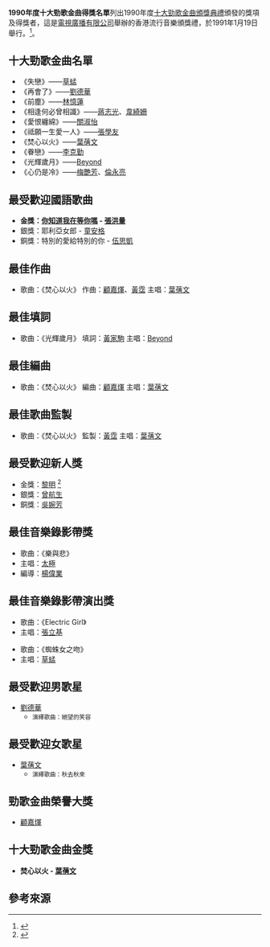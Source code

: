 {{Infobox award
| name             = 1990年度十大勁歌金曲頒獎典禮
| image            = 
| alt              = 
| caption          = 
| sponsor          = 
| date             = {{start date|1991|01|19}}
| location         = 
| country          = {{HKG-1959}}
| presenter        = 香港電視廣播有限公司
| host             = 鄭丹瑞
| network          = 翡翠台
| runtime          = 
| viewership       = <!-- or | ratings = -->
| producer         = 
| director         = 鄺永康、楊偉業
}}

'''1990年度十大勁歌金曲得獎名單'''列出1990年度[[十大勁歌金曲頒獎典禮|十大勁歌金曲頒獎典禮]]頒發的獎項及得獎者，這是[[電視廣播有限公司|電視廣播有限公司]]舉辦的香港流行音樂頒獎禮，於1991年1月19日舉行。<ref>{{cite news |language = 中文 |title = 十大勁歌金曲獲獎名單 |publisher = 華僑日報 |pages = 18 |date = 1991-01-20}}</ref>。

== 十大勁歌金曲名單 ==
*《失戀》——[[草蜢_(組合)|草蜢]]
*《再會了》——[[劉德華|劉德華]]
*《前塵》——[[林憶蓮|林憶蓮]]
*《相逢何必曾相識》——[[蔣志光|蔣志光]]、[[韋綺姍|韋綺姍]]
*《愛恨纏綿》——[[關淑怡|關淑怡]]
*《祗願一生愛一人》——[[張學友|張學友]]
*《焚心以火》——[[葉蒨文|葉蒨文]]
*《眷戀》——[[李克勤|李克勤]]
*《光輝歲月》——[[Beyond|Beyond]]
*《心仍是冷》——[[梅艷芳|梅艷芳]]、[[倫永亮|倫永亮]]

== 最受歡迎國語歌曲 ==
*'''金獎：[[你知道我在等你嗎|你知道我在等你嗎]] - [[張洪量|張洪量]]'''
*銀獎：耶利亞女郎 - [[童安格|童安格]]
*銅獎：特別的愛給特別的你 - [[伍思凱|伍思凱]]

== 最佳作曲 ==
*歌曲：《焚心以火》 作曲：[[顧嘉煇|顧嘉煇]]、[[黃霑|黃霑]] 主唱：[[葉蒨文|葉蒨文]]

== 最佳填詞 ==
*歌曲：《光輝歲月》 填詞：[[黃家駒|黃家駒]] 主唱：[[Beyond|Beyond]]

== 最佳編曲 ==
*歌曲：《焚心以火》 編曲：[[顧嘉煇|顧嘉煇]] 主唱：[[葉蒨文|葉蒨文]]

== 最佳歌曲監製 ==
*歌曲：《焚心以火》 監製：[[黃霑|黃霑]] 主唱：[[葉蒨文|葉蒨文]]

== 最受歡迎新人獎 ==
*金獎：[[黎明|黎明]] <ref>{{Cite book | author = 黃國恩 | title = 我們的四大天王──九十年代樂壇風光 | location = 香港 | publisher = 非凡出版 | date = 2020-07 | pages = 212 |ISBN = 9789888676002 |language = zh}}</ref>
*銀獎：[[曾航生|曾航生]]
*銅獎：[[吳婉芳|吳婉芳]]

== 最佳音樂錄影帶獎 ==
*歌曲：《樂與悲》
*主唱：[[太極樂隊|太極]]
*編導：[[楊偉業|楊偉業]]

== 最佳音樂錄影帶演出獎 ==
*歌曲：《Electric Girl》
*主唱：[[張立基|張立基]]

*歌曲：《蜘蛛女之吻》
*主唱：[[草蜢_(組合)|草蜢]]

== 最受歡迎男歌星 ==
*[[劉德華|劉德華]]
**<small>演繹歌曲：絕望的笑容</small>

== 最受歡迎女歌星 ==
*[[葉蒨文|葉蒨文]]
**<small>演繹歌曲：秋去秋來</small>

== 勁歌金曲榮譽大獎 ==
*[[顧嘉煇|顧嘉煇]]

== 十大勁歌金曲金獎 ==
*'''焚心以火 - [[葉蒨文|葉蒨文]]'''

== 參考來源 ==
{{reflist}}

{{十大勁歌金曲頒獎典禮}}
{{香港音乐颁奖典礼}}